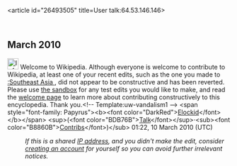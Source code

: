 <article id="26493505" title=User talk:64.53.146.146>
	<talkpage id="26493505" title="User talk:64.53.146.146">


== March 2010 ==
[[File:Information.svg|25px|alt=]] Welcome to Wikipedia. Although everyone is welcome to contribute to Wikipedia, at least one of your recent edits, such as the one you made to [[:Southeast Asia ‎]], did not appear to be constructive and has been reverted. Please use [[Wikipedia:Sandbox|the sandbox]] for any test edits you would like to make, and read the [[Wikipedia:Welcoming committee/Welcome to Wikipedia|welcome page]] to learn more about contributing constructively to this encyclopedia. Thank you.&lt;!-- Template:uw-vandalism1 --&gt; &lt;span style=&quot;font-family: Papyrus&quot;&gt;&lt;b&gt;&lt;font color=&quot;DarkRed&quot;&gt;[[User: Elockid|Elockid]]&lt;/font&gt;&lt;/b&gt;&lt;/span&gt; &lt;sup&gt;(&lt;font color=&quot;BDB76B&quot;&gt;[[User talk:Elockid|Talk]]&lt;/font&gt;&lt;/sup&gt;·&lt;sub&gt;&lt;font color=&quot;B8860B&quot;&gt;[[Special:Contributions/Elockid|Contribs]]&lt;/font&gt;)&lt;/sub&gt; 01:22, 10 March 2010 (UTC)
:''If this is a shared [[IP address]], and you didn't make the edit, consider [[Wikipedia:Why create an account?|creating an account]] for yourself so you can avoid further irrelevant notices.''
	</talkpage>
</article>